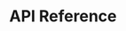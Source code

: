 # API Reference



<div>
  <div className="grid grid-cols-2 gap-4 pt-6">
  <ApiCard
      url="/api/web5-js"
      name="Web5 JS SDK"
      description="A library to build decentralized apps at scale. It abstracts away much of the heavy-lifting and aims to make building Web5 apps as close to effortless as possible."
    />
    <ApiCard
      url="/docs/apis/ssi-service"
      name="SSI Service API"
      description="The Self Sovereign Identity Service facilitates all things relating to DIDs and Verifiable Credentials "
    />
    <ApiCard
      url="https://tbd54566975.github.io/dwn-sdk-js/"
      name="DWN JS SDK"
      description="A decentralized data storage and message relay node, as defined in the DIF Decentralized Web Node specification. Users may have multiple Nodes that replicate their data between them."
    />
    <ApiCard
      url="https://pkg.go.dev/github.com/TBD54566975/ssi-sdk"
      name="SSI SDK"
      description="Provides flexible functionality based on a set of standards-based primitives for building decentralized identity applications in a modular manner: with limited dependencies between components."
    />
  </div>
</div>
